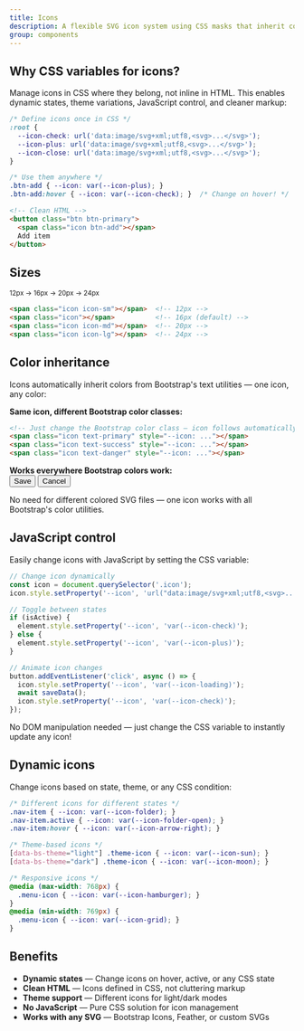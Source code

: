 ```yaml
---
title: Icons
description: A flexible SVG icon system using CSS masks that inherit color and scale with content.
group: components
---
```


## Why CSS variables for icons?

Manage icons in CSS where they belong, not inline in HTML. This enables dynamic states, theme variations, JavaScript control, and cleaner markup:

```css
/* Define icons once in CSS */
:root {
  --icon-check: url('data:image/svg+xml;utf8,<svg>...</svg>');
  --icon-plus: url('data:image/svg+xml;utf8,<svg>...</svg>');
  --icon-close: url('data:image/svg+xml;utf8,<svg>...</svg>');
}

/* Use them anywhere */
.btn-add { --icon: var(--icon-plus); }
.btn-add:hover { --icon: var(--icon-check); }  /* Change on hover! */
```

```html
<!-- Clean HTML -->
<button class="btn btn-primary">
  <span class="icon btn-add"></span>
  Add item
</button>
```

## Sizes

<div class="bd-example mb-3">
  <span class="icon icon-sm me-2" style="--icon: url('data:image/svg+xml;utf8,<svg xmlns=&quot;http://www.w3.org/2000/svg&quot; viewBox=&quot;0 0 16 16&quot;><path d=&quot;M8 15A7 7 0 1 1 8 1a7 7 0 0 1 0 14zm0 1A8 8 0 1 0 8 0a8 8 0 0 0 0 16z&quot;/><path d=&quot;M10.97 4.97a.235.235 0 0 0-.02.022L7.477 9.417 5.384 7.323a.75.75 0 0 0-1.06 1.06L6.97 11.03a.75.75 0 0 0 1.079-.02l3.992-4.99a.75.75 0 0 0-1.071-1.05z&quot;/></svg>')"></span>
  <span class="icon me-2" style="--icon: url('data:image/svg+xml;utf8,<svg xmlns=&quot;http://www.w3.org/2000/svg&quot; viewBox=&quot;0 0 16 16&quot;><path d=&quot;M8 15A7 7 0 1 1 8 1a7 7 0 0 1 0 14zm0 1A8 8 0 1 0 8 0a8 8 0 0 0 0 16z&quot;/><path d=&quot;M10.97 4.97a.235.235 0 0 0-.02.022L7.477 9.417 5.384 7.323a.75.75 0 0 0-1.06 1.06L6.97 11.03a.75.75 0 0 0 1.079-.02l3.992-4.99a.75.75 0 0 0-1.071-1.05z&quot;/></svg>')"></span>
  <span class="icon icon-md me-2" style="--icon: url('data:image/svg+xml;utf8,<svg xmlns=&quot;http://www.w3.org/2000/svg&quot; viewBox=&quot;0 0 16 16&quot;><path d=&quot;M8 15A7 7 0 1 1 8 1a7 7 0 0 1 0 14zm0 1A8 8 0 1 0 8 0a8 8 0 0 0 0 16z&quot;/><path d=&quot;M10.97 4.97a.235.235 0 0 0-.02.022L7.477 9.417 5.384 7.323a.75.75 0 0 0-1.06 1.06L6.97 11.03a.75.75 0 0 0 1.079-.02l3.992-4.99a.75.75 0 0 0-1.071-1.05z&quot;/></svg>')"></span>
  <span class="icon icon-lg" style="--icon: url('data:image/svg+xml;utf8,<svg xmlns=&quot;http://www.w3.org/2000/svg&quot; viewBox=&quot;0 0 16 16&quot;><path d=&quot;M8 15A7 7 0 1 1 8 1a7 7 0 0 1 0 14zm0 1A8 8 0 1 0 8 0a8 8 0 0 0 0 16z&quot;/><path d=&quot;M10.97 4.97a.235.235 0 0 0-.02.022L7.477 9.417 5.384 7.323a.75.75 0 0 0-1.06 1.06L6.97 11.03a.75.75 0 0 0 1.079-.02l3.992-4.99a.75.75 0 0 0-1.071-1.05z&quot;/></svg>')"></span>
  <small class="text-muted ms-2">12px → 16px → 20px → 24px</small>
</div>

```html
<span class="icon icon-sm"></span>  <!-- 12px -->
<span class="icon"></span>          <!-- 16px (default) -->
<span class="icon icon-md"></span>  <!-- 20px -->
<span class="icon icon-lg"></span>  <!-- 24px -->
```

## Color inheritance

Icons automatically inherit colors from Bootstrap's text utilities — one icon, any color:

<div class="bd-example mb-3">
  <div class="mb-3">
    <strong>Same icon, different Bootstrap color classes:</strong>
  </div>
  <div class="d-flex gap-3 flex-wrap mb-3">
    <span class="icon text-primary" style="--icon: url('data:image/svg+xml;utf8,<svg xmlns=&quot;http://www.w3.org/2000/svg&quot; viewBox=&quot;0 0 16 16&quot;><path d=&quot;M2 2a2 2 0 0 1 2-2h8a2 2 0 0 1 2 2v13.5a.5.5 0 0 1-.777.416L8 13.101l-5.223 2.815A.5.5 0 0 1 2 15.5V2z&quot;/></svg>')"></span>
    <span class="icon text-secondary" style="--icon: url('data:image/svg+xml;utf8,<svg xmlns=&quot;http://www.w3.org/2000/svg&quot; viewBox=&quot;0 0 16 16&quot;><path d=&quot;M2 2a2 2 0 0 1 2-2h8a2 2 0 0 1 2 2v13.5a.5.5 0 0 1-.777.416L8 13.101l-5.223 2.815A.5.5 0 0 1 2 15.5V2z&quot;/></svg>')"></span>
    <span class="icon text-success" style="--icon: url('data:image/svg+xml;utf8,<svg xmlns=&quot;http://www.w3.org/2000/svg&quot; viewBox=&quot;0 0 16 16&quot;><path d=&quot;M2 2a2 2 0 0 1 2-2h8a2 2 0 0 1 2 2v13.5a.5.5 0 0 1-.777.416L8 13.101l-5.223 2.815A.5.5 0 0 1 2 15.5V2z&quot;/></svg>')"></span>
    <span class="icon text-danger" style="--icon: url('data:image/svg+xml;utf8,<svg xmlns=&quot;http://www.w3.org/2000/svg&quot; viewBox=&quot;0 0 16 16&quot;><path d=&quot;M2 2a2 2 0 0 1 2-2h8a2 2 0 0 1 2 2v13.5a.5.5 0 0 1-.777.416L8 13.101l-5.223 2.815A.5.5 0 0 1 2 15.5V2z&quot;/></svg>')"></span>
    <span class="icon text-warning" style="--icon: url('data:image/svg+xml;utf8,<svg xmlns=&quot;http://www.w3.org/2000/svg&quot; viewBox=&quot;0 0 16 16&quot;><path d=&quot;M2 2a2 2 0 0 1 2-2h8a2 2 0 0 1 2 2v13.5a.5.5 0 0 1-.777.416L8 13.101l-5.223 2.815A.5.5 0 0 1 2 15.5V2z&quot;/></svg>')"></span>
    <span class="icon text-info" style="--icon: url('data:image/svg+xml;utf8,<svg xmlns=&quot;http://www.w3.org/2000/svg&quot; viewBox=&quot;0 0 16 16&quot;><path d=&quot;M2 2a2 2 0 0 1 2-2h8a2 2 0 0 1 2 2v13.5a.5.5 0 0 1-.777.416L8 13.101l-5.223 2.815A.5.5 0 0 1 2 15.5V2z&quot;/></svg>')"></span>
    <span class="icon text-dark" style="--icon: url('data:image/svg+xml;utf8,<svg xmlns=&quot;http://www.w3.org/2000/svg&quot; viewBox=&quot;0 0 16 16&quot;><path d=&quot;M2 2a2 2 0 0 1 2-2h8a2 2 0 0 1 2 2v13.5a.5.5 0 0 1-.777.416L8 13.101l-5.223 2.815A.5.5 0 0 1 2 15.5V2z&quot;/></svg>')"></span>
    <span class="icon text-muted" style="--icon: url('data:image/svg+xml;utf8,<svg xmlns=&quot;http://www.w3.org/2000/svg&quot; viewBox=&quot;0 0 16 16&quot;><path d=&quot;M2 2a2 2 0 0 1 2-2h8a2 2 0 0 1 2 2v13.5a.5.5 0 0 1-.777.416L8 13.101l-5.223 2.815A.5.5 0 0 1 2 15.5V2z&quot;/></svg>')"></span>
  </div>
  
  ```html
  <!-- Just change the Bootstrap color class — icon follows automatically -->
  <span class="icon text-primary" style="--icon: ..."></span>
  <span class="icon text-success" style="--icon: ..."></span>
  <span class="icon text-danger" style="--icon: ..."></span>
  ```
  
  <div class="mt-3">
    <strong>Works everywhere Bootstrap colors work:</strong>
  </div>
  <button type="button" class="btn btn-success me-2">
    <span class="icon" style="--icon: url('data:image/svg+xml;utf8,<svg xmlns=&quot;http://www.w3.org/2000/svg&quot; viewBox=&quot;0 0 16 16&quot;><path d=&quot;M10.97 4.97a.75.75 0 0 1 1.07 1.05l-3.99 4.99a.75.75 0 0 1-1.08.07L4.324 8.384a.75.75 0 1 1 1.06-1.06l2.094 2.093 3.473-4.425z&quot;/></svg>')"></span>
    Save
  </button>
  <button type="button" class="btn btn-outline-danger">
    <span class="icon" style="--icon: url('data:image/svg+xml;utf8,<svg xmlns=&quot;http://www.w3.org/2000/svg&quot; viewBox=&quot;0 0 16 16&quot;><path d=&quot;M4.646 4.646a.5.5 0 0 1 .708 0L8 7.293l2.646-2.647a.5.5 0 0 1 .708.708L8.707 8l2.647 2.646a.5.5 0 0 1-.708.708L8 8.707l-2.646 2.647a.5.5 0 0 1-.708-.708L7.293 8 4.646 5.354a.5.5 0 0 1 0-.708z&quot;/></svg>')"></span>
    Cancel
  </button>
</div>

No need for different colored SVG files — one icon works with all Bootstrap's color utilities.

## JavaScript control

Easily change icons with JavaScript by setting the CSS variable:

```js
// Change icon dynamically
const icon = document.querySelector('.icon');
icon.style.setProperty('--icon', 'url("data:image/svg+xml;utf8,<svg>...</svg>")');

// Toggle between states
if (isActive) {
  element.style.setProperty('--icon', 'var(--icon-check)');
} else {
  element.style.setProperty('--icon', 'var(--icon-plus)');
}

// Animate icon changes
button.addEventListener('click', async () => {
  icon.style.setProperty('--icon', 'var(--icon-loading)');
  await saveData();
  icon.style.setProperty('--icon', 'var(--icon-check)');
});
```

No DOM manipulation needed — just change the CSS variable to instantly update any icon!

## Dynamic icons

Change icons based on state, theme, or any CSS condition:

```css
/* Different icons for different states */
.nav-item { --icon: var(--icon-folder); }
.nav-item.active { --icon: var(--icon-folder-open); }
.nav-item:hover { --icon: var(--icon-arrow-right); }

/* Theme-based icons */
[data-bs-theme="light"] .theme-icon { --icon: var(--icon-sun); }
[data-bs-theme="dark"] .theme-icon { --icon: var(--icon-moon); }

/* Responsive icons */
@media (max-width: 768px) {
  .menu-icon { --icon: var(--icon-hamburger); }
}
@media (min-width: 769px) {
  .menu-icon { --icon: var(--icon-grid); }
}
```

## Benefits

* **Dynamic states** — Change icons on hover, active, or any CSS state
* **Clean HTML** — Icons defined in CSS, not cluttering markup
* **Theme support** — Different icons for light/dark modes
* **No JavaScript** — Pure CSS solution for icon management
* **Works with any SVG** — Bootstrap Icons, Feather, or custom SVGs